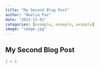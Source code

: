 ```yaml
---
title: "My Second Blog Post"
author: "Noelia Paz"
date: "2023-12-01"
categories: [example, example, example]
image: "image.jpg"
---
```


## My Second Blog Post ##

```r
1 + 1
```
